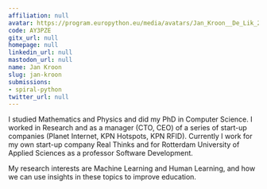 ```yaml
---
affiliation: null
avatar: https://program.europython.eu/media/avatars/Jan_Kroon__De_Lik_2018_9X0WTx5.jpeg
code: AY3PZE
gitx_url: null
homepage: null
linkedin_url: null
mastodon_url: null
name: Jan Kroon
slug: jan-kroon
submissions:
- spiral-python
twitter_url: null
---
```


I studied Mathematics and Physics and did my PhD in Computer Science. I worked in Research and as a manager (CTO, CEO) of a series of start-up companies (Planet Internet, KPN Hotspots, KPN RFID). Currently I work for my own start-up company Real Thinks and for Rotterdam University of Applied Sciences as a professor Software Development.

My research interests are Machine Learning and Human Learning, and how we can use insights in these topics to improve education.